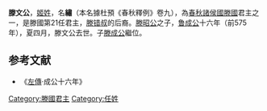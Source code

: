 {{Eranamebox|年号= 滕文公 
|起讫时间= 前599年—前575年 
|政权= [[杞国|杞国]]
|帝王= '''滕文公'''姒繡
|历时= 24年
|timeline= <timeline>
ImageSize  = width:200 height:50
PlotArea   = width:180 height:30 left:10 bottom:20
TimeAxis   = orientation:horizontal
DateFormat = yyyy
Period     = from:-722 till:-479
AlignBars  = early
ScaleMajor = increment:243 start:-722
Colors =
  id:canvas value:rgb(1,1,0.85)
BackgroundColors = canvas:canvas
PlotData =
  width:15 color:black
  bar:era from:start till:end
  bar:era from:-599 till:-575 color:red
</timeline>
|说明= 滕文公在位年在《春秋》经时代的位置
}}

'''滕文公'''{{BD||？|前575年||catIdx=T}}，[[姬姓|姬姓]]，名'''繡'''（本名據杜預《春秋釋例》卷九），為[[春秋时期|春秋]][[諸侯國|諸侯國]][[滕國|滕國]]君主之一，是滕國第21任君主，[[滕错叔|滕错叔]]的后裔。[[滕昭公|滕昭公]]之子，[[鲁成公|鲁成公]]十六年（前575年），夏四月，滕文公去世。子[[滕成公|滕成公]]繼位。
{{start box}}
{{s-before|[[滕昭公|滕昭公]]}}
{{s-title|[[春秋时期|春秋]][[滕国|滕国]]君主|前599年—前575年}}
{{s-after|[[滕成公|滕成公]]}}
{{end box}}

==参考文献==
*《[[左傳|左傳]]·成公十六年》
{{滕國君主}}
[[Category:滕國君主|Category:滕國君主]]
[[Category:任姓|Category:任姓]]
